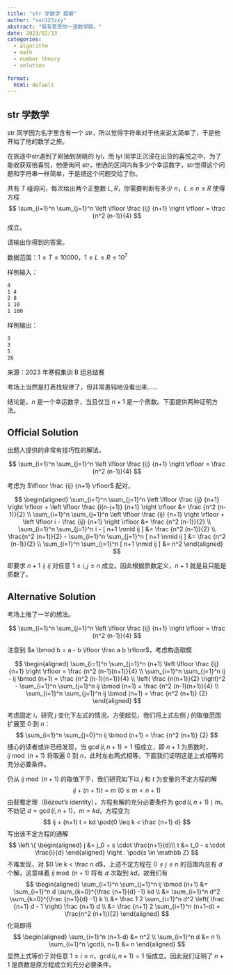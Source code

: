 ```yaml
---
title: "str 学数学 题解"
author: "sun123zxy"
abstract: "挺有意思的一道数学题。"
date: 2023/02/13
categories:
  - algorithm
  - math
  - number theory
  - solution
  
format:
  html: default
---
```


::: {#exm-problem}

## str 学数学

str 同学因为名字里含有一个 str，所以觉得字符串对于他来说太简单了，于是他开始了他的数学之旅。

在旅途中str遇到了刚抽到胡桃的 lyl，而 lyl 同学正沉浸在出货的喜悦之中，为了能收获双倍喜悦，他便询问 str，他选的区间内有多少个幸运数字，str觉得这个问题和字符串一样简单，于是把这个问题交给了你。

共有 $T$ 组询问，每次给出两个正整数 $L,R$，你需要判断有多少 $n$，$L \leq n \leq R$ 使得方程
$$
\sum_{i=1}^n \sum_{j=1}^n \left \lfloor \frac {ij} {n+1} \right \rfloor = \frac {n^2 (n-1)}{4}
$$
成立。

请输出你得到的答案。

数据范围：$1 \leq T \leq 10000$，$1 \leq L \leq R \leq 10^7$

样例输入：

```default
4
1 4
2 8
1 10
1 100
```

样例输出：

```default
3
3
5
26
```

来源：2023 年寒假集训 B 组总结赛
:::

考场上当然是打表找规律了，但非常愚钝地没看出来……

结论是，$n$ 是一个幸运数字，当且仅当 $n+1$ 是一个质数。下面提供两种证明方法。

## Official Solution

出题人提供的非常有技巧性的解法。

$$
\sum_{i=1}^n \sum_{j=1}^n \left \lfloor \frac {ij} {n+1} \right \rfloor = \frac {n^2 (n-1)}{4}
$$

考虑为 $\lfloor \frac {ij} {n+1} \rfloor$ 配对，

$$
\begin{aligned}
\sum_{i=1}^n \sum_{j=1}^n \left \lfloor \frac {ij} {n+1} \right \rfloor + \left \lfloor \frac {i(n-j+1)} {n+1} \right \rfloor &= \frac {n^2 (n-1)}{2} \\
\sum_{i=1}^n \sum_{j=1}^n \left \lfloor \frac {ij} {n+1} \right \rfloor + \left \lfloor i - \frac {ij} {n+1} \right \rfloor &= \frac {n^2 (n-1)}{2} \\
\sum_{i=1}^n \sum_{j=1}^n i - [ n+1 \nmid ij ] &= \frac {n^2 (n-1)}{2} \\
\frac{n^2 (n+1)}{2} - \sum_{i=1}^n \sum_{j=1}^n [ n+1 \nmid ij ] &= \frac {n^2 (n-1)}{2} \\
\sum_{i=1}^n \sum_{j=1}^n [ n+1 \nmid ij ] &= n^2
\end{aligned}
$$

即要求 $n+1 \nmid ij$ 对任意 $1 \leq i,j \leq n$ 成立。因此根据质数定义，$n+1$ 就是且只能是质数了。

## Alternative Solution

考场上推了一半的想法。

$$
\sum_{i=1}^n \sum_{j=1}^n \left \lfloor \frac {ij} {n+1} \right \rfloor = \frac {n^2 (n-1)}{4}
$$

注意到 $a \bmod b = a - b \lfloor \frac a b \rfloor$，考虑构造取模

$$
\begin{aligned}
\sum_{i=1}^n \sum_{j=1}^n (n+1) \left \lfloor \frac {ij} {n+1} \right \rfloor = \frac {n^2 (n-1)(n+1)}{4} \\
\sum_{i=1}^n \sum_{j=1}^n ij - ij \bmod (n+1) = \frac {n^2 (n-1)(n+1)}{4} \\
\left( \frac {n(n+1)}{2} \right)^2 - \sum_{i=1}^n \sum_{j=1}^n ij \bmod (n+1) = \frac {n^2 (n-1)(n+1)}{4} \\
\sum_{i=1}^n \sum_{j=1}^n ij \bmod (n+1) = \frac {n^2 (n+1)} {2}
\end{aligned}
$$

考虑固定 $i$，研究 $j$ 变化下左式的情况。方便起见，我们将上式左侧 $j$ 的取值范围扩展至 $0$ 到 $n$：
$$
\sum_{i=1}^n \sum_{j=0}^n ij \bmod (n+1) = \frac {n^2 (n+1)} {2}
$$
细心的读者或许已经发现，当 $\gcd(i,n+1) = 1$ 恒成立，即 $n+1$ 为质数时，$ij \bmod (n+1)$ 将取遍 $0$ 到 $n$，此时左右两式相等。下面我们证明这是上式相等的充分必要条件。

仍从 $ij \bmod (n+1)$ 的取值下手，我们研究如下以 $j$ 和 $t$ 为变量的不定方程的解
$$
ij + (n+1) t = m \pod{0 \leq m < n+1}
$$
由裴蜀定理（Bézout's identity），方程有解的充分必要条件为 $\gcd(i,n+1) \mid m$。不妨记 $d = \gcd(i,n+1)$，$m = k d$，方程变为
$$
ij + (n+1) t = kd \pod{0 \leq k < \frac {n+1} d}
$$
写出该不定方程的通解
$$
\left \{
\begin{aligned}
j &= j_0 + s \cdot \frac{n+1}{d}\\
t &= t_0 - s \cdot \frac{i}{d}
\end{aligned}
\right . \pod{s \in \mathbb Z}
$$
不难发现，对 $0 \le k < \frac n d$，上述不定方程在 $0 \leq j \leq n$ 的范围内总有 $d$ 个解，这意味着 $ij \bmod (n+1)$ 将有 $d$ 次取到 $kd$。故我们有
$$
\begin{aligned}
\sum_{i=1}^n \sum_{j=1}^n ij \bmod (n+1)
&= \sum_{i=1}^n d \sum_{k=0}^{\frac {n+1}{d} -1} kd \\
&= \sum_{i=1}^n d^2 \sum_{k=0}^{\frac {n+1}{d} -1} k \\
&= \frac 1 2 \sum_{i=1}^n d^2 \left( \frac {n+1} d - 1 \right) \frac {n+1} d \\
&= \frac {n+1} 2 \sum_{i=1}^n (n+1-d) = \frac{n^2 (n+1)}{2}
\end{aligned}
$$
化简即得
$$
\begin{aligned}
\sum_{i=1}^n (n+1-d) &= n^2 \\
\sum_{i=1}^n d &= n \\
\sum_{i=1}^n \gcd(i, n+1) &= n
\end{aligned} 
$$
显然上式等价于对任意 $1 \leq i \leq n$，$\gcd(i, n+1) = 1$ 恒成立。因此我们证明了 $n+1$ 是质数是原方程成立的充分必要条件。